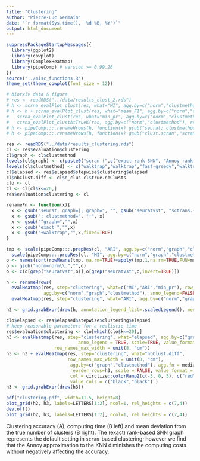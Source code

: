 ```yaml
---
title: "Clustering"
author: "Pierre-Luc Germain"
date: "`r format(Sys.time(), '%d %B, %Y')`"
output: html_document
---
```


```r
suppressPackageStartupMessages({
  library(ggplot2)
  library(cowplot)
  library(ComplexHeatmap)
  library(pipeComp) # version >= 0.99.26
})
source("../misc_functions.R")
theme_set(theme_cowplot(font_size = 12))
```

```r
# biorxiv data & figure
# res <- readRDS("../data/results_clust_2.rds")
# h <- scrna_evalPlot_clust(res, what="MI", agg.by=c("norm","clustmethod"), scale=TRUE, anno_legend = FALSE)
# h <- h + scrna_evalPlot_clust(res, what="mean_F1", agg.by=c("norm","clustmethod"), scale=TRUE, reorder_rows = h, anno_legend = FALSE) +
#   scrna_evalPlot_clust(res, what="min_pr", agg.by=c("norm","clustmethod"), scale=TRUE, reorder_rows = h, anno_legend = FALSE) +
#   scrna_evalPlot_clustAtTrueK(res, agg.by=c("norm","clustmethod"), reorder_rows = h, anno_legend = FALSE)
# h <- pipeComp:::.renameHrows(h, function(x) gsub("seurat; clustmethod=|; clustmethod=", "", gsub("seuratvst", "sctransform + ", x)))
# h <- pipeComp:::.renameHrows(h, function(x) gsub("clust.scran","scran (walktrap)",gsub("clust.scran.fg", "scran (fast_greedy)", x)))

res <- readRDS("../data/results_clustering.rds")
cl <- res$evaluation$clustering
cl$graph <- cl$clustmethod
levels(cl$graph) <- c(paste0("scran (",c("exact rank SNN", "Annoy rank SNN", "exact rank SNN", "exact KNN", "Annoy KNN", "exact SNN", "Annoy SNN"),")"), "Seurat SNN")
levels(cl$clustmethod) <- c("walktrap","walktrap","fast-greedy","walktrap","walktrap","walktrap","walktrap","Seurat")
cl$elapsed <- res$elapsed$stepwise$clustering$elapsed
cl$nbClust.diff <- cl$n_clus-cl$true.nbClusts
clo <- cl
cl <- cl[cl$k<=20,]
res$evaluation$clustering <- cl

renameFn <- function(x){
  x <- gsub("seurat; graph=|; graph=", "", gsub("seuratvst", "sctrans.+", x))
  x <- gsub("; clustmethod=", "+", x)
  x <- gsub("^graph=","",x)
  x <- gsub("exact ","",x)
  x <- gsub("+walktrap","",x,fixed=TRUE)
}

tmp <- scale(pipeComp:::.prepRes(cl, "ARI", agg.by=c("norm","graph","clustmethod"))) + 
  scale(pipeComp:::.prepRes(cl, "MI", agg.by=c("norm","graph","clustmethod")))
o <- names(sort(rowMeans(tmp, na.rm=TRUE)+apply(tmp,1,na.rm=TRUE,FUN=median), decreasing = TRUE))
o <- gsub("norm=norm\\.","",o)
o <- c(o[grep("seuratvst",o)],o[grep("seuratvst",o,invert=TRUE)])

h <- renameHrows(
  evalHeatmap(res, step="clustering", what=c("MI","ARI","min_pr"), row_split = norm, font_factor = 0.85,
              agg.by=c("norm","graph","clustmethod"), anno_legend=FALSE) +
  evalHeatmap(res, step="clustering", what="ARI", agg.by=c("norm","graph","clustmethod"), font_factor = 0.85, filter=n_clus==true.nbClusts, title="ARI at\ntrue k", name="ARIatk",anno_legend=FALSE), function(x) sapply(strsplit(x," > "), FUN=function(x) paste(x[-1],collapse=" > ")))

h2 <- grid.grabExpr(draw(h, annotation_legend_list=.scaledLegend(), merge_legend=TRUE, heatmap_legend_side="bottom"))
```



```r
clo$elapsed <- res$elapsed$stepwise$clustering$elapsed
# keep reasonable parameters for a realistic time
res$evaluation$clustering <- clo[which(clo$k<=20),]
h3 <- evalHeatmap(res, step="clustering", what="elapsed", agg.by=c("graph","clustmethod"), font_factor = 0.85,
                           anno_legend = TRUE, scale=TRUE, value_format = "%.1f", reorder_rows=TRUE,
                  row_names_max_width = unit(8, "cm"))
h3 <- h3 + evalHeatmap(res, step="clustering", what="nbClust.diff", 
                       row_names_max_width = unit(8, "cm"),
                        agg.by=c("graph","clustmethod"), agg.fn = median, font_factor = 0.85,
                        reorder_rows=h3, scale = FALSE, value_format = "%.1f", 
                        col = circlize::colorRamp2(c(-5, 0, 5), c("red", "white", "Darkblue")),
                        value_cols = c("black","black") )
h3 <- grid.grabExpr(draw(h3))
```

```r
pdf("clustering.pdf", width=11.5, height=8)
plot_grid(h2, h3, labels=LETTERS[1:2], ncol=1, rel_heights = c(7,4))
dev.off()
plot_grid(h2, h3, labels=LETTERS[1:2], ncol=1, rel_heights = c(7,4))
```
Clustering accuracy (A), computing time (B left) and mean deviation from the true number of clusters (B right). The (exact) rank-based SNN graph represents the default setting in `scran`-based clustering; however we find that the Annoy approximation to the KNN diminishes the computing costs without negatively affecting the accuracy.